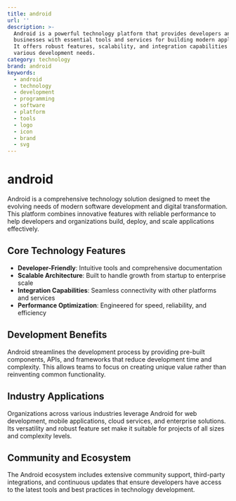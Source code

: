 ```yaml
---
title: android
url: ''
description: >-
  Android is a powerful technology platform that provides developers and
  businesses with essential tools and services for building modern applications.
  It offers robust features, scalability, and integration capabilities for
  various development needs.
category: technology
brand: android
keywords:
  - android
  - technology
  - development
  - programming
  - software
  - platform
  - tools
  - logo
  - icon
  - brand
  - svg
---
```


# android

Android is a comprehensive technology solution designed to meet the evolving needs of modern software development and digital transformation. This platform combines innovative features with reliable performance to help developers and organizations build, deploy, and scale applications effectively.

## Core Technology Features

- **Developer-Friendly**: Intuitive tools and comprehensive documentation
- **Scalable Architecture**: Built to handle growth from startup to enterprise scale
- **Integration Capabilities**: Seamless connectivity with other platforms and services
- **Performance Optimization**: Engineered for speed, reliability, and efficiency

## Development Benefits

Android streamlines the development process by providing pre-built components, APIs, and frameworks that reduce development time and complexity. This allows teams to focus on creating unique value rather than reinventing common functionality.

## Industry Applications

Organizations across various industries leverage Android for web development, mobile applications, cloud services, and enterprise solutions. Its versatility and robust feature set make it suitable for projects of all sizes and complexity levels.

## Community and Ecosystem

The Android ecosystem includes extensive community support, third-party integrations, and continuous updates that ensure developers have access to the latest tools and best practices in technology development.
